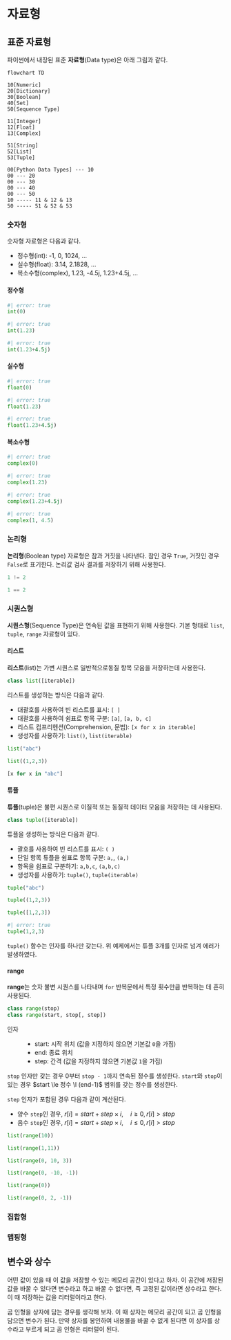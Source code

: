# 자료형 {#sec-data-type}

## 표준 자료형

파이썬에서 내장된 표준 **자료형**(Data type)은 아래 그림과 같다.

```mermaid
flowchart TD

10[Numeric]
20[Dictionary]
30[Boolean]  
40[Set]
50[Sequence Type]

11[Integer]
12[Float]
13[Complex]

51[String]
52[List]
53[Tuple]

00[Python Data Types] --- 10
00 --- 20
00 --- 30
00 --- 40
00 --- 50
10 ----- 11 & 12 & 13
50 ----- 51 & 52 & 53
```

### 숫자형

숫자형 자료형은 다음과 같다.

- 정수형(int): -1, 0, 1024, ...
- 실수형(float): 3.14, 2.1828, ...
- 복소수형(complex), 1.23, -4.5j, 1.23+4.5j, ...

#### 정수형

```python
#| error: true
int(0)
```
```python
#| error: true
int(1.23)
```
```python
#| error: true
int(1.23+4.5j)
```

#### 실수형
  
```python
#| error: true
float(0)
```
```python
#| error: true
float(1.23)
```
```python
#| error: true
float(1.23+4.5j)
```

#### 복소수형
  
```python
#| error: true
complex(0)
```
```python
#| error: true
complex(1.23)
```
```python
#| error: true
complex(1.23+4.5j)
```
```python
#| error: true
complex(1, 4.5)
```

### 논리형

**논리형**(Boolean type) 자료형은 참과 거짓을 나타낸다. 참인 경우 `True`, 거짓인 경우 `False`로 표기한다. 논리값 검사 결과를 저장하기 위해 사용한다.

```python
1 != 2
```
```python
1 == 2
```

### 시퀀스형

**시퀀스형**(Sequence Type)은 연속된 값을 표현하기 위해 사용한다. 기본 형태로 `list`, `tuple`, `range` 자료형이 있다.

#### 리스트

**리스트**(list)는 가변 시퀀스로 일반적으로동질 항목 모음을 저장하는데 사용한다.

```python
class list([iterable])
```

리스트를 생성하는 방식은 다음과 같다.

- 대괄호를 사용하여 빈 리스트를 표시: `[ ]`
- 대괄호를 사용하여 쉼표로 항목 구분: `[a]`, `[a, b, c]`
- 리스트 컴프리헨션(Comprehension, 문법): `[x for x in iterable]`
- 생성자를 사용하기: `list()`, `list(iterable)`

```python
list("abc")
```

```python
list((1,2,3))
```

```python
[x for x in "abc"]
```

#### 튜플

**튜플**(tuple)은 불편 시퀀스로 이질적 또는 동질적 데이터 모음을 저장하는 데 사용된다. 

```python
class tuple([iterable])
```

튜플을 생성하는 방식은 다음과 같다.

- 괄호를 사용하여 빈 리스트를 표시: `( )`
- 단일 항목 튜플을 쉼표로 항목 구분: `a,`, `(a,)`
- 항목을 쉼표로 구분하기: `a,b,c`, `(a,b,c)`
- 생성자를 사용하기: `tuple()`, `tuple(iterable)`

```python
tuple("abc")
```

```python
tuple((1,2,3))
```

```python
tuple([1,2,3])
```

```python
#| error: true
tuple(1,2,3)
```

`tuple()` 함수는 인자를 하나만 갖는다. 위 예제에서는 튜플 3개를 인자로 넘겨 에러가 발생하였다.

#### range

**range**는 숫자 불변 시퀀스를 나타내며 `for` 반복문에서 특정 횟수만큼 반복하는 데 흔히 사용된다.

```python
class range(stop)
class range(start, stop[, step])
```

인자
: - start: 시작 위치 (값을 지정하지 않으면 기본값 `0`을 가짐)
- end: 종료 위치
- step: 간격 (값을 지정하지 않으면 기본값 `1`을 가짐)

`stop` 인자만 갖는 경우 0부터 `stop - 1`까지 연속된 정수를 생성한다. `start`와 `stop`이 있는 경우 $start \le 정수 \l (end-1)$ 범위를 갖는 정수를 생성한다.

`step` 인자가 포함된 경우 다음과 같이 계산된다.

- 양수 `step`인 경우, $r[i] = start + step \times i, \quad i \ge 0, r[i] > stop$
- 음수 `step`인 경우, $r[i] = start + step \times i, \quad i \le 0, r[i] > stop$

```python
list(range(10))
```

```python
list(range(1,11))
```

```python
list(range(0, 10, 3))
```

```python
list(range(0, -10, -1))
```

```python
list(range(0))
```

```python
list(range(0, 2, -1))
```

### 집합형

### 맵핑형



## 변수와 상수

어떤 값이 있을 때 이 값을 저장할 수 있는 메모리 공간이 있다고 하자. 이 공간에 저장된 값을 바꿀 수 있다면 변수라고 하고 바꿀 수 없다면, 즉 고정된 값이라면 상수라고 한다. 이 때 저장하는 값을 리터럴이라고 한다.

곰 인형을 상자에 담는 경우를 생각해 보자. 이 때 상자는 메모리 공간이 되고 곰 인형을 담으면 변수가 된다. 만약 상자를 봉인하여 내용물을 바꿀 수 없게 된다면 이 상자를 상수라고 부르게 되고 곰 인형은 리터럴이 된다.













